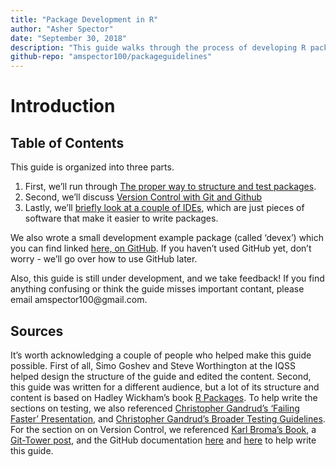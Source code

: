 ```yaml
---
title: "Package Development in R"
author: "Asher Spector"
date: "September 30, 2018"
description: "This guide walks through the process of developing R package"
github-repo: "amspector100/packageguidelines"
---
```


# Introduction

## Table of Contents

This guide is organized into three parts. 

1. First, we'll run through [The proper way to structure and test packages](./package-development.html).
2. Second, we'll discuss [Version Control with Git and Github](./version-control.html)
3. Lastly, we'll [briefly look at a couple of IDEs](./integrated-development-environments.html), which are just pieces of software that make it easier to write packages. 
    
We also wrote a small development example package (called 'devex') which you can find linked [here, on GitHub](https://github.com/amspector100/packageguidelines/tree/master/devex). If you haven't used GitHub yet, don't worry - we'll go over how to use GitHub later. 

Also, this guide is still under development, and we take feedback! If you find anything confusing or think the guide misses important contant, please email amspector100@gmail.com.

## Sources

It's worth acknowledging a couple of people who helped make this guide possible. First of all,  Simo Goshev and Steve Worthington at the IQSS helped design the structure of the guide and edited the content. Second, this guide was written for a different audience, but a lot of its structure and content is based on Hadley Wickham's book [R Packages](http://r-pkgs.had.co.nz/). To help write the sections on testing, we also referenced [Christopher Gandrud's 'Failing Faster' Presentation](
http://slides.com/christophergandrud/failing-faster#/24), and [Christopher Gandrud's Broader Testing Guidelines](https://github.com/IQSS/social_science_software_toolkit/blob/master/testing/recommended_testing_tools_R.md#recommended-testing-tools-and-process-for-r-packages). For the section on on Version Control, we referenced [Karl Broma's Book](http://kbroman.org/GitHub_tutorial/pages/init.html), a [Git-Tower post](https://www.git-tower.com/learn/git/faq/restore-repo-to-previous-revision
), and the GitHub documentation [here](https://git-scm.com/book/en/v2/Getting-Started-Git-Basics) and  [here](https://git-scm.com/book/en/v2/Getting-Started-First-Time-Git-Setup) to help write this guide. 







